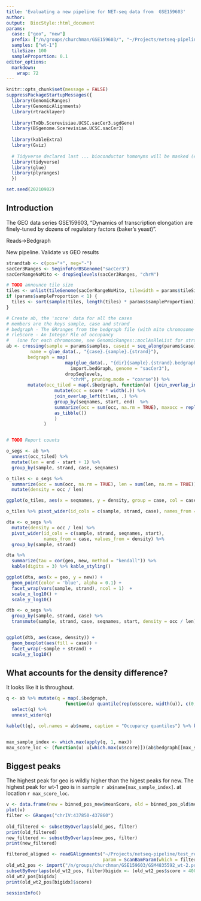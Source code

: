 ```yaml
---
title: 'Evaluating a new pipeline for NET-seq data from  GSE159603'
author:
output:  BiocStyle::html_document
params:
  case: ["geo", "new"]
  prefix: ["/n/groups/churchman/GSE159603/", "~/Projects/netseq-pipeline/test_results/wt-1_20210829/outputs/"]
  samples: ["wt-1"]
  tileSize: 100
  sampleProportion: 0.1
editor_options: 
  markdown: 
    wrap: 72
---
```


```r
knitr::opts_chunk$set(message = FALSE)
suppressPackageStartupMessages({
  library(GenomicRanges)
  library(GenomicAlignments)
  library(rtracklayer)
  
  library(TxDb.Scerevisiae.UCSC.sacCer3.sgdGene)
  library(BSgenome.Scerevisiae.UCSC.sacCer3)
  
  library(kableExtra)
  library(Gviz)
  
  # Tidyverse declared last ... bioconductor homonyms will be masked (e.g. select)
  library(tidyverse)
  library(glue)
  library(plyranges)
  })

set.seed(20210902)
```

## Introduction

The GEO data series GSE159603, "Dynamics of transcription elongation are
finely-tuned by dozens of regulatory factors (baker's yeast)".

Reads-\>Bedgraph

New pipeline. Validate vs GEO results

```r
strandtab <- c(pos="+", neg="-")
sacCer3Ranges <- SeqinfoForBSGenome("sacCer3")
sacCerRangeNoMito <- dropSeqlevels(sacCer3Ranges, "chrM")

# TODO announce tile size
tiles <- unlist(tileGenome(sacCerRangeNoMito, tilewidth = params$tileSize))
if (params$sampleProportion < 1) {
  tiles <- sort(sample(tiles, length(tiles) * params$sampleProportion))
}

# Create ab, the 'score' data for all the cases
# members are the keys sample, case and strand
# bedgraph - The GRranges from the bedgraph file (with mito chromosome removed)
# rleScore - An Integer Rle of occupancy 
#   (one for each chromosome, see GenomicRanges::moclAsRleList for structure)
ab <- crossing(sample = params$samples, caseid = seq_along(params$case), strand = names(strandtab)) %>%   mutate(case = params$case[caseid], dir = params$prefix[caseid],
         name = glue_data(., "{case}.{sample}.{strand}"),
        bedgraph = map(
                      map(glue_data(., "{dir}{sample}.{strand}.bedgraph.gz"), 
                        import.bedGraph, genome = "sacCer3"),
                      dropSeqlevels, 
                        "chrM", pruning.mode = "coarse")) %>%
        mutate(occ_tiled = map(.$bedgraph, function(u) (join_overlap_intersect(u, tiles) %>%
                  mutate(occ = score * width(.)) %>%
                  join_overlap_left(tiles, .) %>%
                  group_by(seqnames, start, end)  %>% 
                  summarize(occ = sum(occ, na.rm = TRUE), maxocc = replace_na(max(occ) ,0)) %>%
                  as_tibble())
                  )
              )


# TODO Report counts
```

```r
o_segs <- ab %>% 
  unnest(occ_tiled) %>% 
  mutate(len = end - start + 1) %>%
  group_by(sample, strand, case, seqnames)

o_tiles <- o_segs %>% 
  summarize(occ = sum(occ, na.rm = TRUE), len = sum(len, na.rm = TRUE)) %>%
  mutate(density = occ / len)

ggplot(o_tiles, aes(x = seqnames, y = density, group = case, col = case)) + geom_point() + facet_wrap(vars(sample, strand), ncol = 1)

o_tiles %>% pivot_wider(id_cols = c(sample, strand, case), names_from = seqnames, values_from = density) %>% kable(digits = 3)  %>% kable_styling()

```

```r

dta <- o_segs %>%
  mutate(density = occ / len) %>%
  pivot_wider(id_cols = c(sample, strand, seqnames, start), 
              names_from = case, values_from = density) %>%
  group_by(sample, strand)

dta %>% 
  summarize(tau = cor(geo, new, method = "kendall")) %>% 
  kable(digits = 3) %>% kable_styling()

ggplot(dta, aes(x = geo, y = new)) + 
  geom_point(color = 'blue', alpha = 0.1) + 
  facet_wrap(vars(sample, strand), ncol = 1)  + 
  scale_x_log10() + 
  scale_y_log10()

dtb <- o_segs %>% 
  group_by(sample, strand, case) %>% 
  transmute(sample, strand, case, seqnames, start, density = occ / len)


ggplot(dtb, aes(case, density)) + 
  geom_boxplot(aes(fill = case)) +
  facet_wrap(~sample + strand) +
  scale_y_log10()
```
## What accounts for the density difference?

It looks like it is throughout.

```r
q <- ab %>% mutate(q = map(.$bedgraph, 
                      function(u) quantile(rep(u$score, width(u)), c(0,.25,.75,seq(.9,.99,.01),seq(.991,1,.001))))) %>% 
  select(q) %>% 
  unnest_wider(q)

kable(t(q), col.names = ab$name, caption = "Occupancy quantiles") %>% kable_styling()


max_sample_index <- which.max(apply(q, 1, max))
max_score_loc <- (function(u) u[which.max(u$score)])(ab$bedgraph[[max_sample_index]])

```
## Biggest peaks

The highest peak for geo is wildly higher than the higest peaks for new.
The highest peak for wt-1 geo is in sample `r ab$name[max_sample_index]`.
at location `r max_score_loc`.


```r



v <- data.frame(new = binned_pos_new$meanScore, old = binned_pos_old$meanScore)
plot(v)
filter <- GRanges("chrIV:437850-437860")
 
old_filtered <- subsetByOverlaps(old_pos, filter)
print(old_filtered)
new_filtered <- subsetByOverlaps(new_pos, filter)
print(new_filtered)

filtered_aligned <- readGAlignments("~/Projects/netseq-pipeline/test_results/wt-1_20210829/outputs/wt-1.aligned.bam", 
                                    param = ScanBamParam(which = filter))
old_wt2_pos <- import("/n/groups/churchman/GSE159603/GSM4835592_wt-2.pos.bedgraph.gz", genome = "sacCer3")
subsetByOverlaps(old_wt2_pos, filter)bigidx <- (old_wt2_pos$score > 4000)
old_wt2_pos[bigidx]
print(old_wt2_pos[bigidx]$score)
```

```r
sessionInfo()
```
